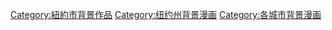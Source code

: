 [[Category:紐約市背景作品|Category:紐約市背景作品]]
[[Category:纽约州背景漫画|Category:纽约州背景漫画]]
[[Category:各城市背景漫画|Category:各城市背景漫画]]